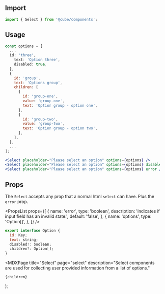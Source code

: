 


<Head>
  <title>Select - Cube</title>
  <meta
    name="description"
    content="Select components are used for collecting user provided information from a list of options"
  />
</Head>

## Import

```js
import { Select } from '@cube/components';
```

## Usage

<BasicUsage />

```jsx
const options = [
  ...
  id: 'three',
    text: 'Option three',
    disabled: true,
  },
  {
    id: 'group',
    text: 'Options group',
    children: [
      {
        id: 'group-one',
        value: 'group-one',
        text: 'Option group - option one',
      },
      {
        id: 'group-two',
        value: 'group-two',
        text: 'Option group - option two',
      },
    ],
  },
  ...
];

<Select placeholder="Please select an option" options={options} />
<Select placeholder="Please select an option" options={options} disabled />
<Select placeholder="Please select an option" options={options} error />
```

## Props

The `Select` accepts any prop that a normal html `select` can have. Plus the `error` prop.

<PropsList
  props={[
    {
      name: 'error',
      type: 'boolean',
      description: 'Indicates if input field has an invalid state.',
      default: 'false',
    },
    {
      name: 'options',
      type: 'Option[]',
    },
  ]}
/>

```jsx
export interface Option {
  id: Key;
  text: string;
  disabled?: boolean;
  children?: Option[];
}
```

  <MDXPage
    title="Select"
    page="select"
    description="Select components are used for collecting user provided information from a list of options."
  >
    {children}
  </MDXPage>
);
